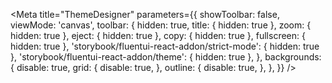 
<Meta
  title="ThemeDesigner"
  parameters={{
    showToolbar: false,
    viewMode: 'canvas',
    toolbar: {
      hidden: true,
      title: { hidden: true },
      zoom: { hidden: true },
      eject: { hidden: true },
      copy: { hidden: true },
      fullscreen: { hidden: true },
      'storybook/fluentui-react-addon/strict-mode': { hidden: true },
      'storybook/fluentui-react-addon/theme': { hidden: true },
    },
    backgrounds: {
      disable: true,
      grid: {
        disable: true,
      },
      outline: {
        disable: true,
      },
    },
  }}
/>

<ThemeDesigner />
